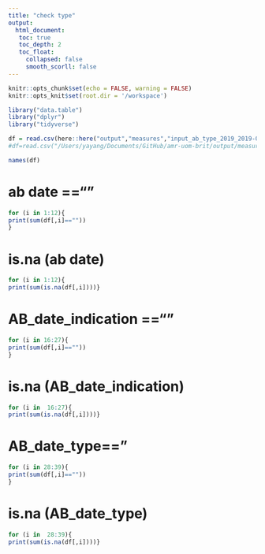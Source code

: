 ```yaml
---
title: "check type"
output: 
  html_document:
   toc: true
   toc_depth: 2
   toc_float:
     collapsed: false
     smooth_scorll: false
---
```


```r
knitr::opts_chunk$set(echo = FALSE, warning = FALSE)
knitr::opts_knit$set(root.dir = '/workspace')
```


```r

library("data.table")
library("dplyr")
library("tidyverse")

```

```r
df = read.csv(here::here("output","measures","input_ab_type_2019_2019-01-01.csv.gz"))
#df=read.csv("/Users/yayang/Documents/GitHub/amr-uom-brit/output/measures/input_ab_type_2019_2019-01-01.csv.gz")

names(df)
```

# ab date ==""

```r
for (i in 1:12){
print(sum(df[,i]==""))
}

```

# is.na (ab date)
```r
for (i in 1:12){
print(sum(is.na(df[,i])))}


```

# AB_date_indication ==""
```r

for (i in 16:27){
print(sum(df[,i]==""))
}
```

# is.na (AB_date_indication)
```r
for (i in  16:27){
print(sum(is.na(df[,i])))}


```


# AB_date_type=="
```r
for (i in 28:39){
print(sum(df[,i]==""))
}
```

# is.na (AB_date_type)
```r
for (i in  28:39){
print(sum(is.na(df[,i])))}


```

